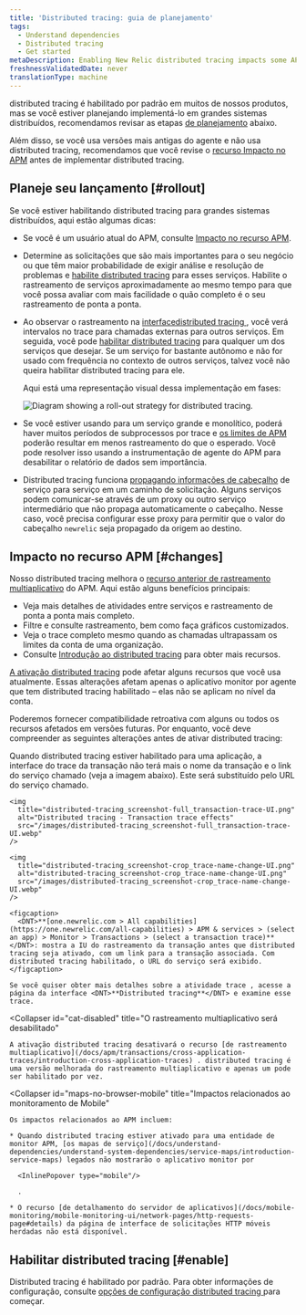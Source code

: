 ```yaml
---
title: 'Distributed tracing: guia de planejamento'
tags:
  - Understand dependencies
  - Distributed tracing
  - Get started
metaDescription: Enabling New Relic distributed tracing impacts some APM features.
freshnessValidatedDate: never
translationType: machine
---
```


distributed tracing é habilitado por padrão em muitos de nossos produtos, mas se você estiver planejando implementá-lo em grandes sistemas distribuídos, recomendamos revisar as etapas [de planejamento](#rollout) abaixo.

Além disso, se você usa versões mais antigas do <InlinePopover type="apm"/>agente e não usa distributed tracing, recomendamos que você revise o [recurso Impacto no APM](#changes) antes de implementar distributed tracing.

## Planeje seu lançamento [#rollout]

Se você estiver habilitando distributed tracing para grandes sistemas distribuídos, aqui estão algumas dicas:

* Se você é um usuário atual do APM, consulte [Impacto no recurso APM](#changes).

* Determine as solicitações que são mais importantes para o seu negócio ou que têm maior probabilidade de exigir análise e resolução de problemas e [habilite distributed tracing](#enable) para esses serviços. Habilite o rastreamento de serviços aproximadamente ao mesmo tempo para que você possa avaliar com mais facilidade o quão completo é o seu rastreamento de ponta a ponta.

* Ao observar o rastreamento na [interfacedistributed tracing ](/docs/apm/distributed-tracing/ui-data/understand-use-distributed-tracing-data), você verá intervalos no trace para chamadas externas para outros serviços. Em seguida, você pode [habilitar distributed tracing](#enable) para qualquer um dos serviços que desejar. Se um serviço for bastante autônomo e não for usado com frequência no contexto de outros serviços, talvez você não queira habilitar distributed tracing para ele.

  Aqui está uma representação visual dessa implementação em fases:

  <img
    title="Diagram showing a roll-out strategy for distributed tracing."
    alt="Diagram showing a roll-out strategy for distributed tracing."
    src="/images/distributed-tracing_diagram_distributed-tracing-rollout.webp"
  />

* Se você estiver usando <InlinePopover type="apm"/>para um serviço grande e monolítico, poderá haver muitos períodos de subprocessos por trace e [os limites de APM](/docs/distributed-tracing/ui-data/understand-use-distributed-tracing-ui/#rules-limits) poderão resultar em menos rastreamento do que o esperado. Você pode resolver isso usando a instrumentação de agente do APM para desabilitar o relatório de dados sem importância.

* Distributed tracing funciona [propagando informações de cabeçalho](/docs/distributed-tracing/concepts/how-new-relic-distributed-tracing-works/#headers) de serviço para serviço em um caminho de solicitação. Alguns serviços podem comunicar-se através de um proxy ou outro serviço intermediário que não propaga automaticamente o cabeçalho. Nesse caso, você precisa configurar esse proxy para permitir que o valor do cabeçalho `newrelic` seja propagado da origem ao destino.

## Impacto no recurso APM [#changes]

Nosso distributed tracing melhora o [recurso anterior de rastreamento multiaplicativo](/docs/apm/transactions/cross-application-traces/introduction-cross-application-traces) do APM. Aqui estão alguns benefícios principais:

* Veja mais detalhes de atividades entre serviços e rastreamento de ponta a ponta mais completo.
* Filtre e consulte rastreamento, bem como faça gráficos customizados.
* Veja o trace completo mesmo quando as chamadas ultrapassam os limites da conta de uma organização.
* Consulte [Introdução ao distributed tracing](/docs/intro-distributed-tracing) para obter mais recursos.

[A ativação distributed tracing](/docs/understand-dependencies/distributed-tracing/get-started/introduction-distributed-tracing#enable) pode afetar alguns <InlinePopover type="apm"/>recursos que você usa atualmente. Essas alterações afetam apenas o aplicativo monitor por agente que tem distributed tracing habilitado – elas não se aplicam no nível da conta.

Poderemos fornecer compatibilidade retroativa com alguns ou todos os recursos afetados em versões futuras. Por enquanto, você deve compreender as seguintes alterações antes de ativar distributed tracing:

<CollapserGroup>
  <Collapser
    id="txn-trace-changes"
    title="Interface de rastreamento da transação exibe URLs de serviço, não links de transação"
  >
    Quando distributed tracing estiver habilitado para uma aplicação, a interface do trace da transação não terá mais o nome da transação e o link do serviço chamado (veja a imagem abaixo). Este será substituído pelo URL do serviço chamado.

    <img
      title="distributed-tracing_screenshot-full_transaction-trace-UI.png"
      alt="Distributed tracing - Transaction trace effects"
      src="/images/distributed-tracing_screenshot-full_transaction-trace-UI.webp"
    />

    <img
      title="distributed-tracing_screenshot-crop_trace-name-change-UI.png"
      alt="distributed-tracing_screenshot-crop_trace-name-change-UI.png"
      src="/images/distributed-tracing_screenshot-crop_trace-name-change-UI.webp"
    />

    <figcaption>
      <DNT>**[one.newrelic.com > All capabilities](https://one.newrelic.com/all-capabilities) > APM & services > (select an app) > Monitor > Transactions > (select a transaction trace)**</DNT>: mostra a IU do rastreamento da transação antes que distributed tracing seja ativado, com um link para a transação associada. Com distributed tracing habilitado, o URL do serviço será exibido.
    </figcaption>

    Se você quiser obter mais detalhes sobre a atividade trace , acesse a página da interface <DNT>**Distributed tracing**</DNT> e examine esse trace.
  </Collapser>

  <Collapser
    id="cat-disabled"
    title="O rastreamento multiaplicativo será desabilitado"
  >
    A ativação distributed tracing desativará o recurso [de rastreamento multiaplicativo](/docs/apm/transactions/cross-application-traces/introduction-cross-application-traces) . distributed tracing é uma versão melhorada do rastreamento multiaplicativo e apenas um pode ser habilitado por vez.
  </Collapser>

  <Collapser
    id="maps-no-browser-mobile"
    title="Impactos relacionados ao monitoramento de Mobile"
  >
    Os impactos relacionados ao APM incluem:

    * Quando distributed tracing estiver ativado para uma entidade de monitor APM, [os mapas de serviço](/docs/understand-dependencies/understand-system-dependencies/service-maps/introduction-service-maps) legados não mostrarão o aplicativo monitor por

      <InlinePopover type="mobile"/>

      .

    * O recurso [de detalhamento do servidor de aplicativos](/docs/mobile-monitoring/mobile-monitoring-ui/network-pages/http-requests-page#details) da página de interface de solicitações HTTP móveis herdadas não está disponível.
  </Collapser>
</CollapserGroup>

## Habilitar distributed tracing [#enable]

Distributed tracing é habilitado por padrão. Para obter informações de configuração, consulte [opções de configuração distributed tracing ](/docs/distributed-tracing/concepts/quick-start)para começar.
